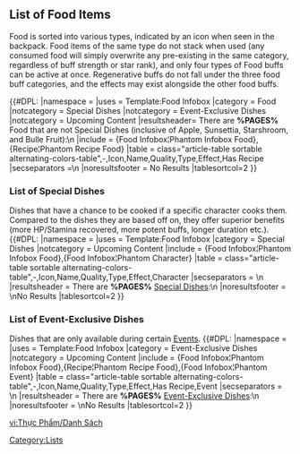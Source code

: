{{CustomTabs
|tab1 = Overview
|tab2 = List
}}

==List of Food Items==
Food is sorted into various types, indicated by an icon when seen in the backpack. Food items of the same type do not stack when used (any consumed food will simply overwrite any pre-existing in the same category, regardless of buff strength or star rank), and only four types of Food buffs can be active at once. Regenerative buffs do not fall under the three food buff categories, and the effects may exist alongside the other food buffs.

{{#DPL:
|namespace =
|uses = Template:Food Infobox
|category = Food
|notcategory = Special Dishes
|notcategory = Event-Exclusive Dishes
|notcategory = Upcoming Content
|resultsheader= There are '''%PAGES%''' Food that are not Special Dishes (inclusive of Apple, Sunsettia, Starshroom, and Bulle Fruit):\n
|include = {Food Infobox¦Phantom Infobox Food},{Recipe¦Phantom Recipe Food}
|table = class="article-table sortable alternating-colors-table",-,Icon,Name,Quality,Type,Effect,Has Recipe
|secseparators =\n
|noresultsfooter = No Results
|tablesortcol=2
}}

===List of Special Dishes===
{{Main|Special Dish}}
Dishes that have a chance to be cooked if a specific character cooks them. Compared to the dishes they are based off on, they offer superior benefits (more HP/Stamina recovered, more potent buffs, longer duration etc.).
{{#DPL:
|namespace =
|uses = Template:Food Infobox
|category = Special Dishes
|notcategory = Upcoming Content
|include = {Food Infobox¦Phantom Infobox Food},{Food Infobox¦Phantom Character}
|table = class="article-table sortable alternating-colors-table",-,Icon,Name,Quality,Type,Effect,Character
|secseparators = \n
|resultsheader = There are '''%PAGES%''' [[Special Dish]]es:\n
|noresultsfooter = \nNo Results
|tablesortcol=2
}}

===List of Event-Exclusive Dishes===
Dishes that are only available during certain [[Events]].
{{#DPL:
|namespace =
|uses = Template:Food Infobox
|category = Event-Exclusive Dishes
|notcategory = Upcoming Content
|include = {Food Infobox¦Phantom Infobox Food},{Recipe¦Phantom Recipe Food},{Food Infobox¦Phantom Event}
|table = class="article-table sortable alternating-colors-table",-,Icon,Name,Quality,Type,Effect,Has Recipe,Event
|secseparators = \n
|resultsheader = There are '''%PAGES%''' [[Event-Exclusive Dish]]es:\n
|noresultsfooter = \nNo Results
|tablesortcol=2
}}

[[Category:Lists]]

[[vi:Thực Phẩm/Danh Sách]]